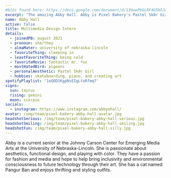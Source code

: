 ```yaml
---
#bios found here: https://docs.google.com/document/d/13UuePbGLRF4G5b5JoEe2Vua3NukZ1-QwRW4Oisnd8lI/edit#
excerpt: "The amazing Abby Hall. Abby is Pixel Bakery's Pastel Sk8r Girl Multimedia Design Intern, and they really hate being cold."
name: Abby Hall
active: false
title: Multimedia Design Intern
details:
  - joinedPB: august 2021
  - pronoun: she/they
  - almaMater: university of nebraska-lincoln
  - favoriteThing: sleeping in
  - leastFavoriteThing: being cold
  - favoriteMovie: fantastic mr. fox
  - mostHatedBird: pigeons
  - personalAesthetic: Pastel Sk8r Girl
  - hobbies: skateboarding, piano, and creating art
spotifyPlaylist: '1oGOD1KgpNsEIgLtoRfmq7'
signs:
  sun: taurus
  rising: gemini
  moon: scorpio
socials:
  - instagram: https://www.instagram.com/abbyehall/
avatar: /img/team/pixel-bakery-abby-hall-avatar.jpg
headshotSerious: /img/team/pixel-bakery-abby-hall-serious.jpg
headshotSmiling: /img/team/pixel-bakery-abby-hall-smiling.jpg
headshotFun: /img/team/pixel-bakery-abby-hall-silly.jpg
---
```


Abby is a current senior at the Johnny Carson Center for Emerging Media Arts at the University of Nebraska-Lincoln. She is passionate about aesthetics, functional design, and playing with color. They have a passion for fashion and media and hope to help bring inclusivity and environmental consciousness to future technology through their art. She has a cat named Pangur Ban and enjoys thrifting and styling outfits.
